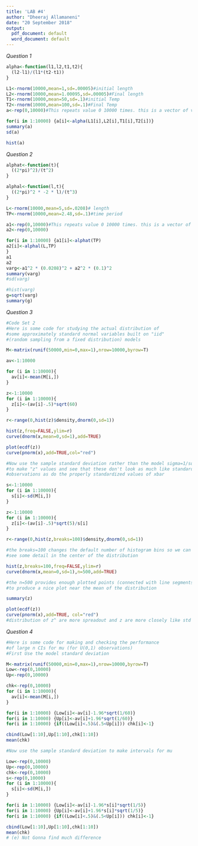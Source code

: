 ---
title: 'LAB #4'
author: "Dheeraj Allamaneni"
date: "20 September 2018"
output:
  pdf_document: default
  word_document: default
---

*Question 1*
```{r}
alpha<-function(l1,l2,t1,t2){
  (l2-l1)/(l1*(t2-t1))
}

L1<-rnorm(10000,mean=1,sd=.00005)#initial length
L2<-rnorm(10000,mean=1.00095,sd=.00005)#Final length
T1<-rnorm(10000,mean=50,sd=.1)#initial Temp
T2<-rnorm(10000,mean=100,sd=.1)#Final Temp
a<-rep(0,10000)#This repeats value 0 10000 times. this is a vector of values 0 ten thousand times

for(i in 1:10000) {a[i]<-alpha(L1[i],L2[i],T1[i],T2[i])}
summary(a)
sd(a)

hist(a)


```
*Question 2*
```{r}
alphat<-function(t){
  ((2*pi)^2)/(t^2)
}

alphal<-function(l,t){
  ((2*pi)^2 * -2 * l)/(t^3)
}

L<-rnorm(10000,mean=5,sd=.0208)# length
TP<-rnorm(10000,mean=2.48,sd=.1)#time period

a1<-rep(0,10000)#This repeats value 0 10000 times. this is a vector of values 0 ten thousand times
a2<-rep(0,10000)

for(i in 1:10000) {a1[i]<-alphat(TP)
a2[i]<-alphal(L,TP)
}
a1
a2
varg<-a1^2 * (0.0208)^2 + a2^2 * (0.1)^2
summary(varg)
#sd(varg)

#hist(varg)
g=sqrt(varg)
summary(g)
```


*Question 3*
```{r}


#Code Set 2
#Here is some code for studying the actual distribution of
#some approximately standard normal variables built on "iid"
#(random sampling from a fixed distribution) models

M<-matrix(runif(50000,min=0,max=1),nrow=10000,byrow=T)

av<-1:10000

for (i in 1:10000){
  av[i]<-mean(M[i,])  
}

z<-1:10000
for (i in 1:10000){
  z[i]<-(av[i]-.5)*sqrt(60)
}

r<-range(0,hist(z)$density,dnorm(0,sd=1))

hist(z,freq=FALSE,ylim=r)
curve(dnorm(x,mean=0,sd=1),add=TRUE)

plot(ecdf(z))
curve(pnorm(x),add=TRUE,col="red")

#Now use the sample standard deviation rather than the model sigma=1/sqrt(12)
#to make "z" values and see that these don't look as much like standard normal
#observations as do the properly standardized values of xbar

s<-1:10000
for (i in 1:10000){
  s[i]<-sd(M[i,])  
}

z<-1:10000
for (i in 1:10000){
  z[i]<-(av[i]-.5)*sqrt(5)/s[i]
}

r<-range(0,hist(z,breaks=100)$density,dnorm(0,sd=1))

#the breaks=100 changes the default number of histogram bins so we can
#see some detail in the center of the distribution

hist(z,breaks=100,freq=FALSE,ylim=r)
curve(dnorm(x,mean=0,sd=1),n=500,add=TRUE)

#the n=500 provides enough plotted points (connected with line segments)
#to produce a nice plot near the mean of the distribution

summary(z)

plot(ecdf(z))
curve(pnorm(x),add=TRUE, col="red")
#distribution of z^ are more spreadout and z are more closely like std normals
```

*Question 4*
```{r}
#Here is some code for making and checking the performance 
#of large n CIs for mu (for U(0,1) observations)
#First Use the model standard deviation

M<-matrix(runif(50000,min=0,max=1),nrow=10000,byrow=T)
Low<-rep(0,10000)
Up<-rep(0,10000)

chk<-rep(0,10000)
for (i in 1:10000){
  av[i]<-mean(M[i,])  
}

for(i in 1:10000) {Low[i]<-av[i]-1.96*sqrt(1/60)}
for(i in 1:10000) {Up[i]<-av[i]+1.96*sqrt(1/60)}
for(i in 1:10000) {if((Low[i]<.5)&(.5<Up[i])) chk[i]<-1}

cbind(Low[1:10],Up[1:10],chk[1:10])
mean(chk)

#Now use the sample standard deviation to make intervals for mu

Low<-rep(0,10000)
Up<-rep(0,10000)
chk<-rep(0,10000)
s<-rep(0,10000)
for (i in 1:10000){
  s[i]<-sd(M[i,])  
}

for(i in 1:10000) {Low[i]<-av[i]-1.96*s[i]*sqrt(1/5)}
for(i in 1:10000) {Up[i]<-av[i]+1.96*s[i]*sqrt(1/5)}
for(i in 1:10000) {if((Low[i]<.5)&(.5<Up[i])) chk[i]<-1}

cbind(Low[1:10],Up[1:10],chk[1:10])
mean(chk)
# (e) Not Gonna find much difference
```


